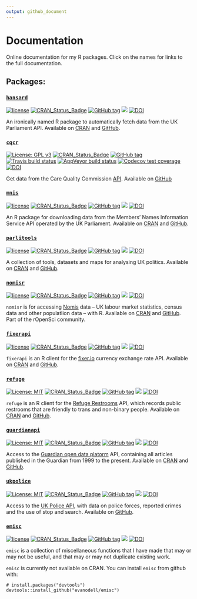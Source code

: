 ```yaml
---
output: github_document
---
```


# Documentation

Online documentation for my R packages. Click on the names for links to the full documentation.

## Packages:

### [`hansard`](https://docs.evanodell.com/hansard)

[![license](https://img.shields.io/github/license/mashape/apistatus.svg)]() 
[![CRAN\_Status\_Badge](https://www.r-pkg.org/badges/version/hansard)](https://cran.r-project.org/package=hansard) 
[![GitHub tag](https://img.shields.io/github/tag/evanodell/hansard.svg)](https://github.com/evanodell/hansard)
[![](https://cranlogs.r-pkg.org/badges/grand-total/hansard)](https://dgrtwo.shinyapps.io/cranview/)
[![DOI](https://zenodo.org/badge/72111315.svg)](https://zenodo.org/badge/latestdoi/72111315)

An ironically named R package to automatically fetch data from the UK Parliament API. Available on [CRAN](https://cran.r-project.org/package=hansard) and [GitHub](https://github.com/EvanOdell/hansard).


### [`cqcr`](https://docs.evanodell.com/cqcr)


[![License: GPL v3](https://img.shields.io/badge/License-GPLv3-blue.svg)](https://www.gnu.org/licenses/gpl-3.0)
[![CRAN_Status_Badge](https://www.r-pkg.org/badges/version/cqcr)](https://cran.r-project.org/package=cqcr)
[![GitHub tag](https://img.shields.io/github/tag/evanodell/cqcr.svg)](https://github.com/evanodell/cqcr)
[![Travis build status](https://travis-ci.org/evanodell/cqcr.svg?branch=master)](https://travis-ci.org/evanodell/cqcr)
[![AppVeyor build status](https://ci.appveyor.com/api/projects/status/github/evanodell/cqcr?branch=master&svg=true)](https://ci.appveyor.com/project/evanodell/cqcr)
[![Codecov test coverage](https://codecov.io/gh/evanodell/cqcr/branch/master/graph/badge.svg)](https://codecov.io/gh/evanodell/cqcr?branch=master)
[![DOI](https://zenodo.org/badge/204009825.svg)](https://zenodo.org/badge/latestdoi/204009825)

Get data from the Care Quality Commission [API](https://anypoint.mulesoft.com/exchange/portals/care-quality-commission-5/4d36bd23-127d-4acf-8903-ba292ea615d4/cqc-syndication-1/). Available on [GitHub](https://github.com/EvanOdell/cqcr)


### [`mnis`](https://docs.evanodell.com/mnis)

[![license](https://img.shields.io/github/license/mashape/apistatus.svg)](https://github.com/EvanOdell/mnis/blob/master/LICENSE)
[![CRAN\_Status\_Badge](https://www.r-pkg.org/badges/version/mnis)](https://cran.r-project.org/package=mnis)
[![GitHub tag](https://img.shields.io/github/tag/evanodell/mnis.svg)](https://github.com/evanodell/mnis)
[![](https://cranlogs.r-pkg.org/badges/grand-total/mnis)](https://dgrtwo.shinyapps.io/cranview/)
[![DOI](https://zenodo.org/badge/76553907.svg)](https://zenodo.org/badge/latestdoi/76553907)

An R package for downloading data from the Members' Names Information Service API operated by the UK Parliament. Available on [CRAN](https://cran.r-project.org/package=mnis) and [GitHub](https://github.com/EvanOdell/mnis).


### [`parlitools`](https://docs.evanodell.com/parlitools)

[![license](https://img.shields.io/github/license/mashape/apistatus.svg)](https://github.com/EvanOdell/parlitools/blob/master/LICENSE)
[![CRAN_Status_Badge](https://www.r-pkg.org/badges/version/parlitools)](https://cran.r-project.org/package=parlitools)
[![GitHub tag](https://img.shields.io/github/tag/evanodell/parlitools.svg)](https://github.com/evanodell/parlitools)
[![](https://cranlogs.r-pkg.org/badges/grand-total/parlitools)](https://dgrtwo.shinyapps.io/cranview/)
[![DOI](https://zenodo.org/badge/86801920.svg)](https://zenodo.org/badge/latestdoi/86801920)

A collection of tools, datasets and maps for analysing UK politics. Available on [CRAN](https://cran.r-project.org/package=parlitools) and [GitHub](https://github.com/EvanOdell/parlitools).


### [`nomisr`](https://docs.evanodell.com/nomisr)

[![license](https://img.shields.io/github/license/mashape/apistatus.svg)](https://github.com/EvanOdell/emisc/blob/master/LICENSE)
[![CRAN_Status_Badge](https://www.r-pkg.org/badges/version/nomisr)](https://cran.r-project.org/package=nomisr)
[![GitHub tag](https://img.shields.io/github/tag/evanodell/nomisr.svg)](https://github.com/evanodell/nomisr)
[![](https://cranlogs.r-pkg.org/badges/grand-total/nomisr)](https://dgrtwo.shinyapps.io/cranview/)
[![DOI](https://zenodo.org/badge/118144805.svg)](https://zenodo.org/badge/latestdoi/118144805)

`nomisr` is for accessing [Nomis](https://www.nomisweb.co.uk/) data -- UK labour market statistics, census data and other populatlion data -- with R. Available on [CRAN](https://cran.r-project.org/package=nomisr) and [GitHub](https://github.com/ropensci/nomisr). Part of the rOpenSci community.


### [`fixerapi`](https://docs.evanodell.com/fixerapi)

[![license](https://img.shields.io/github/license/mashape/apistatus.svg)](https://github.com/EvanOdell/emisc/blob/master/LICENSE)
[![CRAN_Status_Badge](https://www.r-pkg.org/badges/version/fixerapi)](https://cran.r-project.org/package=fixerapi)
[![GitHub tag](https://img.shields.io/github/tag/evanodell/fixerapi.svg)](https://github.com/evanodell/fixerapi)
[![](https://cranlogs.r-pkg.org/badges/grand-total/fixerapi)](https://dgrtwo.shinyapps.io/cranview/)
[![DOI](https://zenodo.org/badge/127822432.svg)](https://zenodo.org/badge/latestdoi/127822432)

`fixerapi` is an R client for the [fixer.io](https://fixer.io) currency exchange rate API. Available on [CRAN](https://cran.r-project.org/package=fixerapi) and [GitHub](https://github.com/EvanOdell/fixerapi).



### [`refuge`](https://docs.evanodell.com/refuge)

[![License: MIT](https://img.shields.io/badge/License-MIT-blue.svg)](https://opensource.org/licenses/MIT)
[![CRAN_Status_Badge](https://www.r-pkg.org/badges/version/refuge)](https://cran.r-project.org/package=refuge)
[![GitHub tag](https://img.shields.io/github/tag/evanodell/refuge.svg)](https://github.com/evanodell/refuge)
[![](https://cranlogs.r-pkg.org/badges/grand-total/refuge)](https://dgrtwo.shinyapps.io/cranview/)
[![DOI](https://zenodo.org/badge/129826417.svg)](https://zenodo.org/badge/latestdoi/129826417)

`refuge` is an R client for the [Refuge Restrooms](https://www.refugerestrooms.org/) API, which records public restrooms that are friendly to trans and non-binary people. Available on [CRAN](https://cran.r-project.org/package=refuge) and [GitHub](https://github.com/EvanOdell/refuge).


### [`guardianapi`](https://docs.evanodell.com/guardianapi)

[![License: MIT](https://img.shields.io/badge/License-MIT-blue.svg)](https://opensource.org/licenses/MIT)
[![CRAN_Status_Badge](https://www.r-pkg.org/badges/version/guardianapi)](https://cran.r-project.org/package=guardianapi)
[![GitHub tag](https://img.shields.io/github/tag/evanodell/guardianapi.svg)](https://github.com/evanodell/guardianapi)
[![](https://cranlogs.r-pkg.org/badges/grand-total/guardianapi)](https://dgrtwo.shinyapps.io/cranview/)
[![DOI](https://zenodo.org/badge/167837281.svg)](https://zenodo.org/badge/latestdoi/167837281)

Access to the [Guardian open data platorm](https://open-platform.theguardian.com/) API, containing all articles published in the Guardian from 1999 to the present. Available on [CRAN](https://cran.r-project.org/package=guardianapi) and [GitHub](https://github.com/EvanOdell/guardianapi).


### [`ukpolice`](https://docs.evanodell.com/ukpolice)

[![License: MIT](https://img.shields.io/badge/License-MIT-blue.svg)](https://opensource.org/licenses/MIT)
[![CRAN_Status_Badge](https://www.r-pkg.org/badges/version/ukpolice)](https://cran.r-project.org/package=ukpolice)
[![GitHub tag](https://img.shields.io/github/tag/evanodell/ukpolice.svg)](https://github.com/evanodell/ukpolice)
[![](https://cranlogs.r-pkg.org/badges/grand-total/ukpolice)](https://dgrtwo.shinyapps.io/cranview/)
[![DOI](https://zenodo.org/badge/178673884.svg)](https://zenodo.org/badge/latestdoi/178673884)



Access to the [UK Police API](https://data.police.uk/docs/), with data on police forces, reported crimes and the use of stop and search. Available on <!--[CRAN](https://cran.r-project.org/package=ukpolice) and--> [GitHub](https://github.com/EvanOdell/ukpolice).



### [`emisc`](https://docs.evanodell.com/emisc)

[![license](https://img.shields.io/github/license/mashape/apistatus.svg)](https://github.com/EvanOdell/emisc/blob/master/LICENSE)
[![CRAN_Status_Badge](https://www.r-pkg.org/badges/version/emisc)](https://cran.r-project.org/package=emisc)
[![GitHub tag](https://img.shields.io/github/tag/evanodell/emisc.svg)](https://github.com/evanodell/emisc)
[![](https://cranlogs.r-pkg.org/badges/grand-total/emisc)](https://dgrtwo.shinyapps.io/cranview/)
[![DOI](https://zenodo.org/badge/96876145.svg)](https://zenodo.org/badge/latestdoi/96876145)

`emisc` is a collection of miscellaneous functions that I have made that may or may not be useful, and that may or may not duplicate existing work.

`emisc` is currently not available on CRAN. You can install `emisc` from github with:

```
# install.packages("devtools")
devtools::install_github("evanodell/emisc")
```
